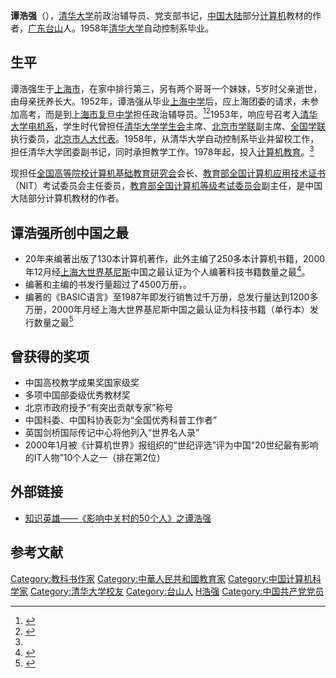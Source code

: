 {{blpsources|time=2019-03-02T20:50:53+00:00}}
{{refimprove|time=2019-03-02T20:50:53+00:00}}
'''谭浩强'''（{{bd|1934年|11月|||catIdx=T谭}}），[[清华大学|清华大学]]前政治辅导员、党支部书记，[[中国大陆|中国大陆]]部分[[计算机|计算机]]教材的作者，[[广东|广东]][[台山市|台山]]人。1958年[[清华大学|清华大学]]自动控制系毕业。

==生平==
谭浩强生于[[上海市|上海市]]，在家中排行第三，另有两个哥哥一个妹妹，5岁时父亲逝世，由母亲抚养长大。1952年，谭浩强从毕业[[上海中学|上海中学]]后，应上海团委的请求，未参加高考，而是到[[上海市复旦中学|上海市复旦中学]]担任政治辅导员。<ref name=":0">{{Cite book|title=计算机大师风采录|last=刘瑞挺编著|publisher=中国铁道出版社|year=2007|isbn=7-113-08470-2|location=北京|pages=209-217}}</ref><ref>{{Cite book|title=中国计算机精英志|last=计算机世界报社编|year=1995|pages=187}}</ref>1953年，响应号召考入[[清华大学电机系|清华大学电机系]]，学生时代曾担任[[清华大学学生会|清华大学学生会]]主席、[[北京市学联|北京市学联]]副主席、[[全国学联|全国学联]]执行委员，[[北京市|北京市]][[人大代表|人大代表]]。1958年，从清华大学自动控制系毕业并留校工作，担任清华大学团委副书记，同时承担教学工作。1978年起，投入[[计算机教育|计算机教育]]。<ref name=":0" />

现担任[[全国高等院校计算机基础教育研究会|全国高等院校计算机基础教育研究会]]会长、[[教育部全国计算机应用技术证书|教育部全国计算机应用技术证书]]（NIT）考试委员会主任委员，[[中华人民共和国教育部|教育部]][[全国计算机等级考试委员会|全国计算机等级考试委员会]]副主任，是中国大陆部分计算机教材的作者。

==谭浩强所创中国之最==
* 20年来编著出版了130本计算机著作，此外主编了250多本计算机书籍，2000年12月经[[上海大世界基尼斯|上海大世界基尼斯]]中国之最认证为个人编著科技书籍数量之最<ref>{{cite web |title=大世界基尼斯官网 |url=http://dsjjns.com/recordsDetail.html?id=10191 |website=dsjjns.com |accessdate=2022-03-18}}</ref>。
* 编著和主编的书发行量超过了4500万册，{{citation needed|是读者最多的科技作家}}。
* 编著的《BASIC语言》至1987年即发行销售过千万册，总发行量达到1200多万册，2000年月经上海大世界基尼斯中国之最认证为科技书籍（单行本）发行数量之最<ref>{{cite web |title=大世界基尼斯官网 |url=http://dsjjns.com/recordsDetail.html?id=12888 |website=dsjjns.com |accessdate=2022-03-18}}</ref>

== 曾获得的奖项 ==

* 中国高校教学成果奖国家级奖
* 多项中国部委级优秀教材奖
* 北京市政府授予“有突出贡献专家”称号
* 中国科委、中国科协表彰为“全国优秀科普工作者”
* 英国剑桥国际传记中心将他列入“世界名人录”
* 2000年1月被《计算机世界》报组织的“世纪评选”评为中国“20世纪最有影响的IT人物”10个人之一（排在第2位）

==外部链接==
* [http://www.liuren.com/liuren/hero/chenxuyuan/9.htm 知识英雄——《影响中关村的50个人》之谭浩强]{{Wayback|url=http://www.liuren.com/liuren/hero/chenxuyuan/9.htm |date=20040624023421 }}

== 参考文献 ==
{{Reflist}}

{{DEFAULTSORT:T譚浩強}}
[[Category:教科书作家|Category:教科书作家]]
[[Category:中華人民共和國教育家|Category:中華人民共和國教育家]]
[[Category:中国计算机科学家|Category:中国计算机科学家]]
[[Category:清华大学校友|Category:清华大学校友]]
[[Category:台山人|Category:台山人]]
[[Category:谭姓|H浩强]]
[[Category:中国共产党党员|Category:中国共产党党员]]